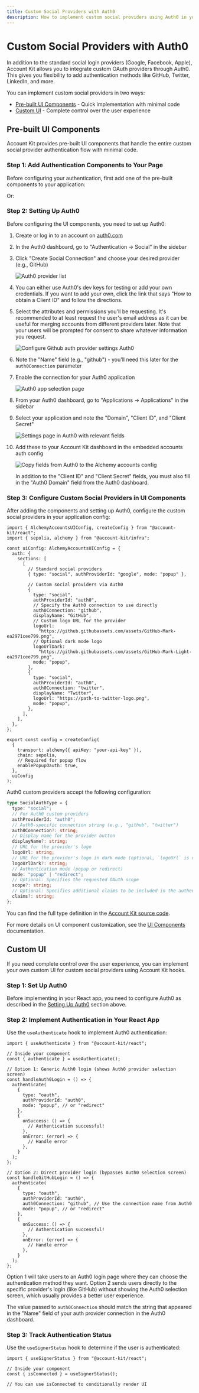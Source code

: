 ```yaml
---
title: Custom Social Providers with Auth0
description: How to implement custom social providers using Auth0 in your React app
---
```



# Custom Social Providers with Auth0

In addition to the standard social login providers (Google, Facebook, Apple), Account Kit allows you to integrate custom OAuth providers through Auth0. This gives you flexibility to add authentication methods like GitHub, Twitter, LinkedIn, and more.

You can implement custom social providers in two ways:

- [Pre-built UI Components](#pre-built-ui-components) - Quick implementation with minimal code
- [Custom UI](#custom-ui) - Complete control over the user experience

## Pre-built UI Components

Account Kit provides pre-built UI components that handle the entire custom social provider authentication flow with minimal code.

### Step 1: Add Authentication Components to Your Page

Before configuring your authentication, first add one of the pre-built components to your application:

<ModalAuthExample />

Or:

<EmbeddedAuthExample />

### Step 2: Setting Up Auth0

Before configuring the UI components, you need to set up Auth0:

1. Create or log in to an account on [auth0.com](https://auth0.com)
2. In the Auth0 dashboard, go to "Authentication → Social" in the sidebar
3. Click "Create Social Connection" and choose your desired provider (e.g., GitHub)

   <img
     src="/images/account-kit/auth0-provider.png"
     alt="Auth0 provider list"
   />

4. You can either use Auth0's dev keys for testing or add your own credentials. If you want to add your own, click the link that says "How to obtain a Client ID" and follow the directions.

5. Select the attributes and permissions you'll be requesting. It's recommended to at least request the user's email address as it can be useful for merging accounts from different providers later. Note that your users will be prompted for consent to share whatever information you request.

   <img
     src="/images/account-kit/auth0-config.png"
     alt="Configure Github auth provider settings Auth0"
   />

6. Note the "Name" field (e.g., "github") - you'll need this later for the `auth0Connection` parameter
7. Enable the connection for your Auth0 application

   <img
     src="/images/account-kit/auth0-app.png"
     alt="Auth0 app selection page"
   />

8. From your Auth0 dashboard, go to "Applications → Applications" in the sidebar
9. Select your application and note the "Domain", "Client ID", and "Client Secret"

   <img
     src="/images/account-kit/auth0-app-settings.png"
     alt="Settings page in Auth0 with relevant fields"
   />

10. Add these to your Account Kit dashboard in the embedded accounts auth config

    <img
      src="/images/account-kit/alchemy-auth0-config.png"
      alt="Copy fields from Auth0 to the Alchemy accounts config"
    />

    In addition to the "Client ID" and "Client Secret" fields, you must also fill in the "Auth0 Domain" field from the Auth0 dashboard.

### Step 3: Configure Custom Social Providers in UI Components

After adding the components and setting up Auth0, configure the custom social providers in your application config:

```tsx twoslash
import { AlchemyAccountsUIConfig, createConfig } from "@account-kit/react";
import { sepolia, alchemy } from "@account-kit/infra";

const uiConfig: AlchemyAccountsUIConfig = {
  auth: {
    sections: [
      [
        // Standard social providers
        { type: "social", authProviderId: "google", mode: "popup" },

        // Custom social providers via Auth0
        {
          type: "social",
          authProviderId: "auth0",
          // Specify the Auth0 connection to use directly
          auth0Connection: "github",
          displayName: "GitHub",
          // Custom logo URL for the provider
          logoUrl:
            "https://github.githubassets.com/assets/GitHub-Mark-ea2971cee799.png",
          // Optional dark mode logo
          logoUrlDark:
            "https://github.githubassets.com/assets/GitHub-Mark-Light-ea2971cee799.png",
          mode: "popup",
        },
        {
          type: "social",
          authProviderId: "auth0",
          auth0Connection: "twitter",
          displayName: "Twitter",
          logoUrl: "https://path-to-twitter-logo.png",
          mode: "popup",
        },
      ],
    ],
  },
};

export const config = createConfig(
  {
    transport: alchemy({ apiKey: "your-api-key" }),
    chain: sepolia,
    // Required for popup flow
    enablePopupOauth: true,
  },
  uiConfig
);
```

Auth0 custom providers accept the following configuration:

```ts twoslash
type SocialAuthType = {
  type: "social";
  // For Auth0 custom providers
  authProviderId: "auth0";
  // Auth0-specific connection string (e.g., "github", "twitter")
  auth0Connection?: string;
  // Display name for the provider button
  displayName?: string;
  // URL for the provider's logo
  logoUrl: string;
  // URL for the provider's logo in dark mode (optional, `logoUrl` is used for both light & dark mode if not provided)
  logoUrlDark?: string;
  // Authentication mode (popup or redirect)
  mode: "popup" | "redirect";
  // Optional: Specifies the requested OAuth scope
  scope?: string;
  // Optional: Specifies additional claims to be included in the authentication token
  claims?: string;
};
```

You can find the full type definition in the [Account Kit source code](https://github.com/alchemyplatform/aa-sdk/blob/main/account-kit/react/src/components/auth/types.ts).

For more details on UI component customization, see the [UI Components](/react/ui-components) documentation.

## Custom UI

If you need complete control over the user experience, you can implement your own custom UI for custom social providers using Account Kit hooks.

### Step 1: Set Up Auth0

Before implementing in your React app, you need to configure Auth0 as described in the [Setting Up Auth0](#setting-up-auth0) section above.

### Step 2: Implement Authentication in Your React App

Use the `useAuthenticate` hook to implement Auth0 authentication:

```tsx twoslash
import { useAuthenticate } from "@account-kit/react";

// Inside your component
const { authenticate } = useAuthenticate();

// Option 1: Generic Auth0 login (shows Auth0 provider selection screen)
const handleAuth0Login = () => {
  authenticate(
    {
      type: "oauth",
      authProviderId: "auth0",
      mode: "popup", // or "redirect"
    },
    {
      onSuccess: () => {
        // Authentication successful!
      },
      onError: (error) => {
        // Handle error
      },
    }
  );
};

// Option 2: Direct provider login (bypasses Auth0 selection screen)
const handleGitHubLogin = () => {
  authenticate(
    {
      type: "oauth",
      authProviderId: "auth0",
      auth0Connection: "github", // Use the connection name from Auth0
      mode: "popup", // or "redirect"
    },
    {
      onSuccess: () => {
        // Authentication successful!
      },
      onError: (error) => {
        // Handle error
      },
    }
  );
};
```

Option 1 will take users to an Auth0 login page where they can choose the authentication method they want. Option 2 sends users directly to the specific provider's login (like GitHub) without showing the Auth0 selection screen, which usually provides a better user experience.

The value passed to `auth0Connection` should match the string that appeared in the "Name" field of your auth provider connection in the Auth0 dashboard.

### Step 3: Track Authentication Status

Use the `useSignerStatus` hook to determine if the user is authenticated:

```tsx twoslash
import { useSignerStatus } from "@account-kit/react";

// Inside your component
const { isConnected } = useSignerStatus();

// You can use isConnected to conditionally render UI
```
